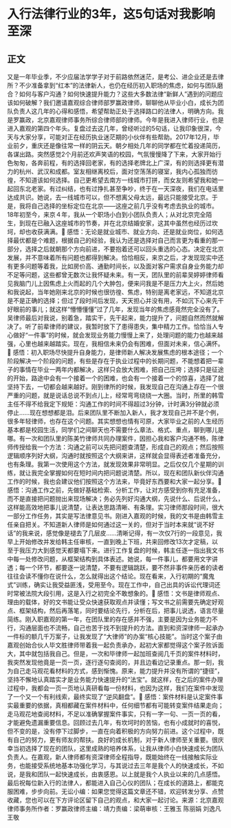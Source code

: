 # 入行法律行业的3年，这5句话对我影响至深
## 正文
又是一年毕业季，不少应届法学学子对于前路依然迷茫，是考公、进企业还是去律所？不少准备拿到“红本”的法律新人，也仍在经历初入职场的焦虑，如何与团队磨合？如何与客户沟通？如何快速提升能力？这些大多数法律“新鲜人”遇到的问题应该如何破解？我们邀请嘉观综合律师部罗赢政律师，聊聊他从毕业小白，成长为团队负责人这几年的心得和感悟，希望帮助正处于选择路口的法律人，明确方向。我是罗赢政，北京嘉观律师事务所综合律师部的律师。今年是我进入律师行业，也是进入嘉观的第四个年头。复盘过去这几年，曾经听过的5句话，让我印象很深，今天与大家分享，可能对正在经历执业迷茫期的小伙伴有些帮助。2017年12月，毕业前夕，重庆还是像往常一样的阴云天。朝夕相处几年的同学都在忙着投递简历，各谋出路。突然感觉2个月前还欢声笑语的校园，气氛慢慢降了下来，大家开始行色匆匆，各奔前程，有的选择回老家，有的选择老牌北上广深，有的则选择更有潜力的杭州、武汉和成都。室友相继离校后，面对空荡荡的寝室，我内心孤独而彷徨，不知道该如何选择。自己更希望去南方一线城市打拼，而女友则希望我和她一起回东北老家。有过纠结，也有过挣扎甚至争吵，终于在一天深夜，我们在电话里达成共识。她说，去一线城市可以，但不想离父母太远，最远只能接受北京。于是，我将自己选择的坐标定位在北京——这座之前几乎没有考虑去执业的城市。18年初至今，来京４年，我从一个职场小白到小团队负责人；从对北京完全陌生，到现在已融入这座城市的节奏，并在北京结婚安家，这其中虽然也经历过坎坷，却也收获满满。🔹 感悟：无论是就业城市、就业方向、还是就业岗位，如何选择最优都是个难题，根据自己的经验，我认为还是选择对自己而言更为看重的那一部分，选择之后就朝那个方向前进，不要抱着还可以回头重选的心态。决定在北京发展，并不意味着所有问题也都得到解决。恰恰相反，来京之后，才发现现实中还有更多问题等着我，比如房价高、通勤时间长，以及面对客户需求自身业务能力却不足等问题，这些都曾无数次让我怀疑未来。有一天，团队里的前辈吴婷婷律师看见我脑门儿上因焦虑上火而起的几个大肿包，便来问我是不是压力大上火，然后她和我说起，当年她刚来北京的时候也很彷徨、焦虑，特别是离老家远，不知道北京是不是正确的选择；但过了段时间后发现，天天担心并没有用，不如沉下心来先干好眼前的事儿；就这样“懵懵懂懂”过了几年，发现当年的焦虑感竟然完全没有了。吴律师最后对我说，别着急，踏实干，先干起来，能力提升了，问题自然而然就解决了。听了前辈律师的建议，我暂时放下了患得患失，集中精力工作。恰恰当人专心做好“一件事”的时候，就会发现业务能力慢慢上来了，处理问题的能力也越来越强，心里也越来越踏实。现在，我相信未来仍会有困难，但面对未来，信心满怀。🔹 感悟：初入职场尽快提升自身能力，是律师新人解决发展焦虑的根本途径；一个阶段解决一个阶段的问题，有些是存在于执业过程中的长期问题，不能想着把一辈子的事情在毕业一两年内都解决，这样只会放大困难，把自己压垮；选择只是征途的开始，路途中会有一个接着一个的困难，也会有一个接着一个的惊喜，选择了就坚持下去，一切都会越来越好。刚到律所的时候，我发现自己在沟通上存在一个很严重的问题，就是说话总说不到点儿上，经常弯弯绕绕一大圈。当时，所里的韩雪主任不得不给我定下规矩：沟通工作的时间不得超过3分钟，计时满3分钟就必须停止……现在想想都是泪。后来团队里不断加入新人，我才发现自己并不是个例，很多年轻律师，也存在这个问题。其实想想也情有可原，大家毕业之前的人生经历基本都是校园生活，同学们之间聊天也不需要什么章法、格式、重点，聊到哪儿是哪。有一次和团队里的陈美竹律师共同办理案件，因担心我和客户沟通不畅，陈律师传授给我一个方法：沟通之前可以先把问题查清楚，形成自己的观点；然后按照逻辑顺序列好大纲，沟通时就按照这个大纲来讲，这样就会显得表述者准备充分，也有条理。我第一次使用这个方法，就发现效果非常明显。之后仅仅几个星期的训练，就让我完全掌握如何在短时间内把问题说清楚。所以，现在和团队新伙伴沟通工作的时候，我也会建议他们按照这个方法来，毕竟好东西要和大家一起分享。🔹 感悟：沟通工作之前，先做好基础检索、分析工作，让对方感受到你有充足准备，而不是直接把问题抛出来现场解决；务必先列好沟通大纲，先说什么、后说什么，这样能高效地把事儿说清楚，让表达思路清晰、有条理。实习律师那段时间，很大一部分工作任务，其实是写法律意见书。刚进入嘉观的时候，我的文书是由韩雪主任亲自把关。不知道新人律师是如何通过这一关的，但对于当时本来就“说不好话”的我来说，感觉像是褪去了几层皮……清晰记得，有一次仅7行的一段意见，我早上开始修改并发给韩主任审核，一直到晚上下班，共来回修改13次才定稿，以至于我压力大到感觉天都要塌下来。进行工作复盘的时候，韩主任逐一指出我文书中每一处修改问题，从框架结构到具体表述。她说，每一件事儿，都要用文字讲透；每一个环节，都要逐一说清楚，不要有逻辑跳跃，要不然非事件亲历者的读者往往会读不懂你在说什么，怎么就得出这个结论。现在看来，入行初期的“魔鬼式”训练，确实让我受益匪浅，受用至今。现在工作中，自己出具的诉讼代理词还时常被法院大段引用，这是入行之初完全不敢想象的。🔹 感悟：文书是律师观点、理由的载体，好的文书能让受众快速获取观点并读懂；写文书之前需要先确定好观点、框架结构，然后再落笔，同时要结论先行，分析在后，把事儿说透，语言尽量简练。刚入职嘉观的第一年，在团队里的存在感并不强，主要是因为业务能力不行，沟通层面也不流畅，自己也苦于找不到提升的方法。直到和资深律师一起承办一件标的额几千万案子，让我发现了“大律师”的办案“核心技能”。当时这个案子由嘉观创始合伙人毕文胜律师带着我一起负责承办，起初大家都觉得这个案子败诉面大，其中就包括我自己。但是，一次和毕律师一起加班查阅几千页的案件材料时，我突然发现他竟是一页一页，逐行逐句查阅的，并且边看边记录重点。那一刻，我为自己走马观花看材料的方式，感到惭愧。原来，能力提升并没有所谓的“捷径”，坚持不懈地认真踏实才是业务能力快速提升的“法宝”。就这样，在之后的案件办理过程中，我都会一页一页地认真研看每一份材料，也因为这样，我们在案件中发现了一个又一个有利线索，最终实现了“逆风翻盘”。🔹 感悟：案件材料是认定案件事实最重要的依据，真相都藏在案件材料中，任何细节都有可能转变案件结果走向；走马观花地查阅材料，不足以准确掌握案件事实，只有一字一句、一页一页的看，才能避免遗漏重要信息。回顾过去几年，有坎坷时的苦恼，也有小成就时的喜悦，但不变的是，没有停下过脚步，一直在向着积极的方向努力前进。这个过程中，既有自己的努力，更有师友的帮扶。良好的成长机制，对于新人律师至关重要。很庆幸当初选择了现在的团队，这里成熟的培养体系，让我从律师小白快速成长为团队负责人。在嘉观，新人律师都有资深律师全程指导，既能始终在一线接触实际业务，也能接受系统地基本功强化学习，与其说过去三年是我个人的快速成长，不如说，是我和团队一起快速成长，由衷感恩。以上就是我个人执业以来的几点感悟。最后祝每位新入行的法律人，都能进入自己心仪的团队；在成长的道路上，都能克服困难，步步向前。无讼小编：如果您觉得这篇文章还不错，欢迎转发分享、点赞收藏，您也可以在下方评论区留下自己的观点，和大家一起讨论。来源：北京嘉观律师事务所作者：罗赢政律师主编：靖力责编：梁萌审核：王雅玉 陈丽娟 刘逸凡 王敬